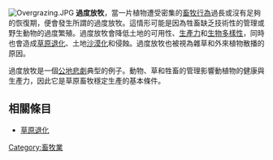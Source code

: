 [[File:Overgrazing.JPG|thumb]]
'''過度放牧'''，當一片植物遭受密集的[[畜牧行為|畜牧行為]]過長或沒有足夠的恢復期，便會發生所謂的過度放牧。這情形可能是因為牲畜缺乏技術性的管理或野生動物的過度繁殖。過度放牧會降低土地的可用性、[[生產力|生產力]]和[[生物多樣性|生物多樣性]]，同時也會造成[[草原退化|草原退化]]、土地[[沙漠化|沙漠化]]和侵蝕。過度放牧也被視為雜草和外來植物散播的原因。

過度放牧是一個[[公地悲劇|公地悲劇]]典型的例子。動物、草和牲畜的管理影響動植物的健康與生產力，因此它是草原畜牧穩定生產的基本條件。

==相關條目==
*[[草原退化|草原退化]]

[[Category:畜牧業|Category:畜牧業]]
